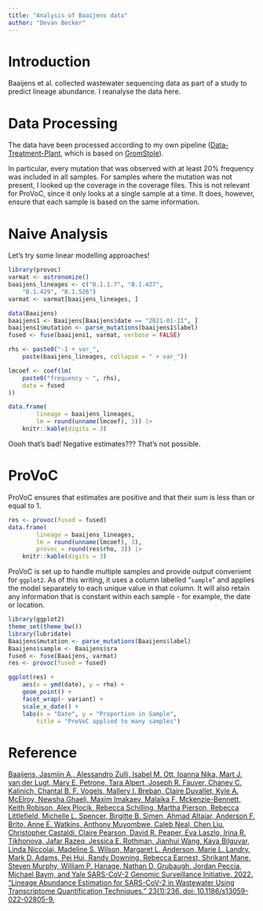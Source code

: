 ```yaml
---
title: "Analysis of Baaijens data"
author: "Devan Becker"
---
```


# Introduction

Baaijens et al. collected wastewater sequencing data as part of a study to predict lineage abundance. I reanalyse the data here.



# Data Processing

The data have been processed according to my own pipeline ([Data-Treatment-Plant](https://github.com/DASL-Lab/data-treatment-plant), which is based on [GromStole](https://github.com/PoonLab/gromstole)).

In particular, every mutation that was observed with at least 20% frequency was included in all samples. For samples where the mutation was not present, I looked up the coverage in the coverage files. This is not relevant for ProVoC, since it only looks at a single sample at a time. It does, however, ensure that each sample is based on the same information. 

# Naive Analysis

Let's try some linear modelling approaches!

```r
library(provoc)
varmat <- astronomize()
baaijens_lineages <- c("B.1.1.7", "B.1.427",
    "B.1.429", "B.1.526")
varmat <- varmat[baaijens_lineages, ]

data(Baaijens)
baaijens1 <- Baaijens[Baaijens$date == "2021-01-11", ]
baaijens1$mutation <- parse_mutations(baaijens1$label)
fused <- fuse(baaijens1, varmat, verbose = FALSE)

rhs <- paste0("-1 + var_",
    paste(baaijens_lineages, collapse = " + var_"))

lmcoef <- coef(lm(
    paste0("frequency ~ ", rhs),
    data = fused
))

data.frame(
        lineage = baaijens_lineages,
        lm = round(unname(lmcoef), 3)) |>
    knitr::kable(digits = 3)
```

Oooh that's bad! Negative estimates??? That's not possible. 

# ProVoC

ProVoC ensures that estimates are positive and that their sum is less than or equal to 1.

```R
res <- provoc(fused = fused)
data.frame(
        lineage = baaijens_lineages,
        lm = round(unname(lmcoef), 3),
        provoc = round(res$rho, 3)) |>
    knitr::kable(digits = 3)
```

ProVoC is set up to handle multiple samples and provide output convenient for `ggplot2`. As of this writing, it uses a column labelled "`sample`" and applies the model separately to each unique value in that column. It will also retain any information that is constant within each sample - for example, the date or location.

```R
library(ggplot2)
theme_set(theme_bw())
library(lubridate)
Baaijens$mutation <- parse_mutations(Baaijens$label)
Baaijens$sample <- Baaijens$sra
fused <- fuse(Baaijens, varmat)
res <- provoc(fused = fused)

ggplot(res) +
    aes(x = ymd(date), y = rho) +
    geom_point() +
    facet_wrap(~ variant) +
    scale_x_date() +
    labs(x = "Date", y = "Proportion in Sample",
        title = "ProVoC applied to many samples")
```


# Reference

[Baaijens, Jasmijn A., Alessandro Zulli, Isabel M. Ott, Ioanna Nika, Mart J. van der Lugt, Mary E. Petrone, Tara Alpert, Joseph R. Fauver, Chaney C. Kalinich, Chantal B. F. Vogels, Mallery I. Breban, Claire Duvallet, Kyle A. McElroy, Newsha Ghaeli, Maxim Imakaev, Malaika F. Mckenzie-Bennett, Keith Robison, Alex Plocik, Rebecca Schilling, Martha Pierson, Rebecca Littlefield, Michelle L. Spencer, Birgitte B. Simen, Ahmad Altajar, Anderson F. Brito, Anne E. Watkins, Anthony Muyombwe, Caleb Neal, Chen Liu, Christopher Castaldi, Claire Pearson, David R. Peaper, Eva Laszlo, Irina R. Tikhonova, Jafar Razeq, Jessica E. Rothman, Jianhui Wang, Kaya Bilguvar, Linda Niccolai, Madeline S. Wilson, Margaret L. Anderson, Marie L. Landry, Mark D. Adams, Pei Hui, Randy Downing, Rebecca Earnest, Shrikant Mane, Steven Murphy, William P. Hanage, Nathan D. Grubaugh, Jordan Peccia, Michael Baym, and Yale SARS-CoV-2 Genomic Surveillance Initiative. 2022. “Lineage Abundance Estimation for SARS-CoV-2 in Wastewater Using Transcriptome Quantification Techniques.” \emph{Genome Biology} 23(1):236. doi: 10.1186/s13059-022-02805-9.](https://doi.org/10.1186/s13059-022-02805-9)

